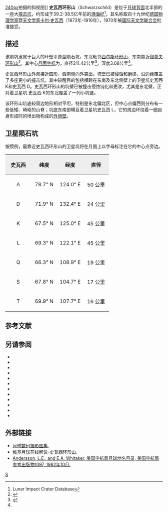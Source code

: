 {{lunar crater data|
 image=Schwarzschild crater LROC polar mosaic.jpg|
 caption=[[月球勘测轨道飞行器|月球勘测轨道飞行器]]拍摄的图像|
 latitude=70.08|
 N_or_S=N|
 longitude=121.57|
 E_or_W=E|
 diameter=211.42公里|
 depth=3.08公里|
 colong=249|
 eponym=[[卡尔·史瓦西|卡尔·史瓦西]]}}
[[image:Schwarzchild_crater_4116_med.jpg|240px]]拍摄的斜视图]]
'''史瓦西环形山'''（Schwarzschild）是位于[[月球背面|月球背面]]北半部的一座大[[撞击坑|撞击坑]]，约形成于39.2-38.5亿年前的[[酒海纪|酒海纪]]<ref name=LICD>Lunar Impact Crater Database</ref>，其名称取自十九世纪[[德国|德国]][[物理学家|物理学家]]暨[[天文学家|天文学家]][[卡尔·史瓦西|卡尔·史瓦西]]（1873年-1916年），1970年被[[国际天文学联合会|国际天文学联合会]]批准接受。

==描述== 
该陨坑隶属于巨大的环壁平原型陨石坑，东北毗邻[[西尔斯环形山|西尔斯环形山]]、东南靠近[[伽莫夫环形山|伽莫夫环形山]]<ref>{{Cite web |url=http://planetarynames.wr.usgs.gov/images/Lunar/lac_6_wac.pdf |title=Crater Schwarzschild on LAC-6 map. |accessdate=2016-11-13 |archive-date=2016-12-13 |archive-url=https://web.archive.org/web/20161213001603/https://planetarynames.wr.usgs.gov/images/Lunar/lac_6_wac.pdf |dead-url=no }}</ref>。其中心[[月面坐标|月面坐标]]为{{Coord|70.08|N|121.57|E|globe:Moon|nogoogle=1|noosm=1}}，直径211.42公里<ref name=IAU>{{Cite web |url=http://planetarynames.wr.usgs.gov/Feature/5389 |title=Directory of the International Astronomical Union |accessdate=2016-11-20 |archive-date=2017-01-28 |archive-url=https://web.archive.org/web/20170128015036/https://planetarynames.wr.usgs.gov/Feature/5389 |dead-url=no }}</ref>，深度3.08公里<ref name="LICD"/>。

史瓦西环形山外观接近圆形，西南侧向外突出。坑壁已被侵蚀和磨损，沿边缘覆盖了多座更小的撞击坑，其中较醒目的包括横跨在东南及东北侧壁上的卫星坑史瓦西 K和史瓦西 D。史瓦西环形山的坑壁已被撞击侵蚀钝化和更改，尤其是东北壁，正对着卫星坑 史瓦西 K的东北覆盖了一列小坑链。

该环形山坑底较周边地形相对平坦，特别是东北偏北区，但中心点偏西则分布有一些低矮、崎岖的山脊；坑底东南部横亘着卫星坑史瓦西 L，它的周边环绕着一圈自身形成时的喷出物构成的[[wikt:rampart|外侧壁]]。

==卫星陨石坑==
按惯例，最靠近史瓦西环形山的卫星坑将在月图上以字母标注在它的中心点旁边。

{| class="wikitable"
!width="25%" style="background:#eeeeee;" |史瓦西 
!width="25%" style="background:#eeeeee;" |纬度
!width="25%" style="background:#eeeeee;" |经度
!width="25%" style="background:#eeeeee;" |直径
|-
|align="center"|A
|align="center"|78.7° N
|align="center"|124.0° E
|align="center"|50 公里
|-
|align="center"|D
|align="center"|71.9° N
|align="center"|132.4° E
|align="center"|24 公里
|-
|align="center"|K
|align="center"|67.5° N
|align="center"|125.0° E
|align="center"|45 公里
|-
|align="center"|L
|align="center"|69.3° N
|align="center"|122.1° E
|align="center"|45 公里
|-
|align="center"|Q
|align="center"|66.3° N
|align="center"|108.9° E
|align="center"|19 公里
|-
|align="center"|S
|align="center"|67.8° N
|align="center"|104.7° E
|align="center"|17 公里
|-
|align="center"|T
|align="center"|69.9° N
|align="center"|107.7° E
|align="center"|16 公里
|}

==参考文献==
{{reflist}}

==另请参阅==
{{refbegin}}
* {{cite book
  | last1 = Andersson
  | first1 = L. E.
  | last2 = Whitaker
  | first2 = E. A.
  | authorlink2 = Ewen Whitaker
  | date = 1982
  | title = [[NASA|NASA]] Catalogue of Lunar Nomenclature
  | publisher = NASA RP-1097
  | ref = harv
  }}
* {{cite web
  | last = Blue
  | first = Jennifer
  | date = July 25, 2007
  | title = Gazetteer of Planetary Nomenclature
  | publisher = [[United_States_Geological_Survey|USGS]]
  | url = http://planetarynames.wr.usgs.gov/
  | accessdate = 2007-08-05
  | ref = harv
  | archive-date = 2018-12-25
  | archive-url = https://web.archive.org/web/20181225170157/https://planetarynames.wr.usgs.gov/
  | dead-url = no
  }}
* {{cite book
  | last1 = Bussey
  | first1 = B.
  | authorlink1 = Ben Bussey
  | last2 = Spudis
  | first2 = P.
  | authorlink2 = Paul Spudis
  | date = 2004
  | title = The Clementine Atlas of the Moon
  | publisher = Cambridge University Press
  | location = New York
  | isbn = 978-0-521-81528-4
  | ref = harv
  }}
* {{cite book
  | last1 = Cocks
  | first1 = Elijah E.
  | last2 = Cocks
  | first2 = Josiah C.
  | date = 1995
  | title = Who's Who on the Moon: A Biographical Dictionary of Lunar Nomenclature
  | url = https://archive.org/details/isbn_9780936389271
  | publisher = Tudor Publishers
  | isbn = 978-0-936389-27-1
  | ref = harv
  }}
* {{cite web
  | last = McDowell
  | first = Jonathan
  | date = July 15, 2007
  | url = http://host.planet4589.org/astro/lunar/
  | title = Lunar Nomenclature
  | publisher = Jonathan's Space Report
  | accessdate = 2007-10-24
  | ref = harv
  | archive-date = 2018-12-25
  | archive-url = https://web.archive.org/web/20181225170156/http://host.planet4589.org/astro/lunar/
  | dead-url = no
  }}
* {{cite journal| last1 = Menzel| first1 = D. H.| last2 = Minnaert| first2 = M.| last3 = Levin| first3 = B.| last4 = Dollfus| first4 = A.| last5 = Bell| first5 = B.| title = Report on Lunar Nomenclature by the Working Group of Commission 17 of the IAU| doi = 10.1007/BF00171763| journal = Space Science Reviews| volume = 12| issue = 2| pages = 136–186| date = 1971| bibcode = 1971SSRv...12..136M| ref = harv}}
* {{cite book
  | first = Patrick
  | last = Moore
  | authorlink = Patrick Moore
  | date = 2001
  | title = On the Moon
  | url = https://archive.org/details/patrickmooreonmo00patr
  | publisher = Sterling Publishing Co.
  | isbn = 978-0-304-35469-6
  | ref = harv
  }}
* {{cite book
  | first = Fred W.
  | last = Price
  | date = 1988
  | title = The Moon Observer's Handbook
  | publisher = Cambridge University Press
  | isbn = 978-0-521-33500-3
  | ref = harv
  }}
* {{cite book
  | last = Rükl
  | first = Antonín
  | authorlink = Antonín Rükl
  | date = 1990
  | title = Atlas of the Moon
  | publisher = Kalmbach Books
  | isbn = 978-0-913135-17-4
  | ref = harv
  }}
* {{cite book
  | last = Webb
  | first = Rev. T. W.
  | authorlink = Thomas William Webb
  | date = 1962
  | title = Celestial Objects for Common Telescopes
  | url = https://archive.org/details/celestialobjects00webb
  | edition = 6th revised
  | publisher = Dover
  | isbn = 978-0-486-20917-3
  | ref = harv
  }}
* {{cite book
  | first = Ewen A.
  | last = Whitaker
  | authorlink = Ewen Whitaker
  | date = 1999
  | title = Mapping and Naming the Moon
  | publisher = Cambridge University Press
  | isbn = 978-0-521-62248-6
  | ref = harv
  }}
* {{cite book
  | first = Peter T.
  | last = Wlasuk
  | date = 2000
  | title = Observing the Moon
  | publisher = Springer
  | isbn = 978-1-85233-193-1
  | ref = harv
 }}
{{refend}}

==外部链接==
* [http://www.lpi.usra.edu/resources/lunar_orbiter/bin/srch_nam.shtml?Schwarzschild%7C0 月球数码摄影图集.]{{Wayback|url=http://www.lpi.usra.edu/resources/lunar_orbiter/bin/srch_nam.shtml?Schwarzschild%7C0 |date=20180531091258 }}
* [http://the-moon.wikispaces.com/Schwarzschild 维基月球在线解说-史瓦西环形山.]{{Wayback|url=http://the-moon.wikispaces.com/Schwarzschild |date=20180228061942 }}
* [http://planet4589.org/astro/lunar/RP-1097.pdf Andersson, L.E., and E.A. Whitaker, 美国宇航局月球地名目录, 美国宇航局参考出版物1097, 1982年10月.]{{Wayback|url=http://planet4589.org/astro/lunar/RP-1097.pdf |date=20141006125838 }}

[[Category:月球环形山|S]]
{{月球環形山 (R-S)}}